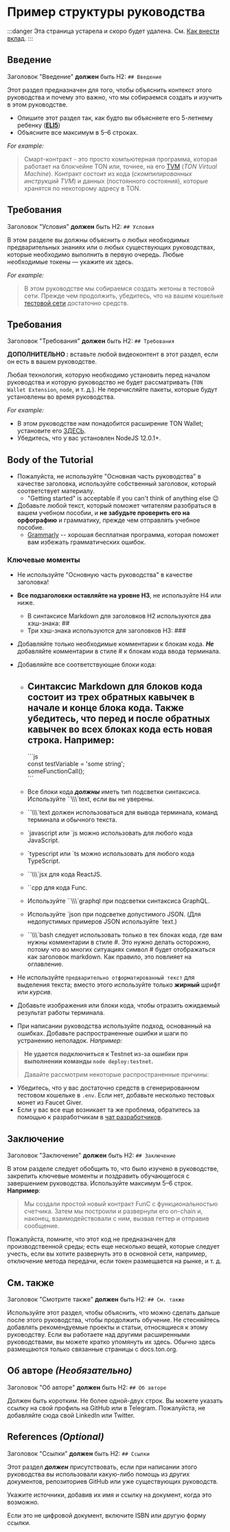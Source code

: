 
# Пример структуры руководства

:::danger
Эта страница устарела и скоро будет удалена.
См. [Как внести вклад](/v3/contribute/).
:::

## Введение

Заголовок "Введение" **должен** быть H2: `## Введение`

Этот раздел предназначен для того, чтобы объяснить контекст этого руководства и почему это важно, что мы собираемся создать и изучить в этом руководстве.

* Опишите этот раздел так, как будто вы объясняете его 5-летнему ребенку (**[ELI5](https://www.dictionary.com/e/slang/eli5/)**)
* Объясните все максимум в 5–6 строках.

*For example:*

> Смарт-контракт - это просто компьютерная программа, которая работает на блокчейне TON или, точнее, на его [TVM](/v3/documentation/tvm/tvm-overview) (*TON Virtual Machine*). Контракт состоит из кода (*скомпилированных инструкций TVM*) и данных (постоянного состояния), которые хранятся по некоторому адресу в TON.

## Требования

Заголовок "Условия" **должен** быть H2: `## Условия`

В этом разделе вы должны объяснить о любых необходимых предварительных знаниях или о любых существующих руководствах, которые необходимо выполнить в первую очередь. Любые необходимые токены — укажите их здесь.

*For example:*

> В этом руководстве мы собираемся создать жетоны в тестовой сети. Прежде чем продолжить, убедитесь, что на вашем кошельке [тестовой сети](/v3/documentation/smart-contracts/getting-started/testnet) достаточно средств.

## Требования

Заголовок "Требования" **должен** быть H2: `## Требования`

**ДОПОЛНИТЕЛЬНО :** вставьте любой видеоконтент в этот раздел, если он есть в вашем руководстве.

Любая технология, которую необходимо установить перед началом руководства и которую руководство не будет рассматривать (`TON Wallet Extension`, `node`, и т. д.). Не перечисляйте пакеты, которые будут установлены во время руководства.

*For example:*

* В этом руководстве нам понадобится расширение TON Wallet; установите его [ЗДЕСЬ](https://chrome.google.com/webstore/detail/ton-wallet/nphplpgoakhhjchkkhmiggakijnkhfnd).
* Убедитесь, что у вас установлен NodeJS 12.0.1+.

## Body of the Tutorial

* Пожалуйста, не используйте "Основная часть руководства" в качестве заголовка, используйте собственный заголовок, который соответствует материалу.
  * "Getting started" is acceptable if you can't think of anything else 😉
* Добавьте любой текст, который поможет читателям разобраться в вашем учебном пособии, и **не забудьте проверить его на орфографию** и грамматику, прежде чем отправлять учебное пособие.
  * [Grammarly](http://grammarly.com) -- хорошая бесплатная программа, которая поможет вам избежать грамматических ошибок.

### Ключевые моменты

* Не используйте "Основную часть руководства" в качестве заголовка!

* **Все подзаголовки оставляйте на уровне H3**, не используйте H4 или ниже.
  * В синтаксисе Markdown для заголовков H2 используются два хэш-знака: ##
  * Три хэш-знака используются для заголовков H3: ###

* Добавляйте только необходимые комментарии к блокам кода. ***Не*** добавляйте комментарии в стиле # к блокам кода ввода терминала.

* Добавляйте все соответствующие блоки кода:
  * ## Синтаксис Markdown для блоков кода состоит из трех обратных кавычек в начале и конце блока кода.  Также убедитесь, что перед и после обратных кавычек во всех блоках кода есть новая строка. **Например**:
    \`\`\`js\
    const testVariable = 'some string';\
    someFunctionCall();\
    \`\`\`

  * Все блоки кода ***должны*** иметь тип подсветки синтаксиса. Используйте \`\`\\\\\\\`text, если вы не уверены.

  * \`\`\\\\\\\`text должен использоваться для вывода терминала, команд терминала и обычного текста.

  * \`javascript *или* \`js можно использовать для любого кода JavaScript.

  * \`typescript или \`ts можно использовать для любого кода TypeScript.

  * \`\`\\\\\\\`jsx для кода ReactJS.

  * \`\`cpp для кода Func.

  * Используйте \`\`\\\\\\\`graphql при подсветки синтаксиса GraphQL.

  * Используйте \`json при подсветке допустимого JSON. (Для недопустимых примеров JSON используйте \`text.)

  * \`\`\\\\\\\`bash следует использовать только в тех блоках кода, где вам нужны комментарии в стиле #. Это нужно делать осторожно, потому что во многих ситуациях символ # будет отображаться как заголовок markdown. Как правило, это повлияет на оглавление.

* Не используйте `предварительно отформатированный текст` для выделения текста; вместо этого используйте только **жирный** шрифт или *курсив*.

* Добавьте изображения или блоки кода, чтобы отразить ожидаемый результат работы терминала.

* При написании руководства используйте подход, основанный на ошибках. Добавьте распространенные ошибки и шаги по устранению неполадок. *Например:*

> **Не удается подключиться к Testnet из-за ошибки при выполнении команды `node deploy:testnet`.**
>
> Давайте рассмотрим некоторые распространенные причины:

* Убедитесь, что у вас достаточно средств в сгенерированном тестовом кошельке в `.env`. Если нет, добавьте несколько тестовых монет из Faucet Giver.
* Если у вас все еще возникает та же проблема, обратитесь за помощью к разработчикам в [чат разработчиков](https://t.me/TonDev).

>

## Заключение

Заголовок "Заключение" **должен** быть H2: `## Заключение`

В этом разделе следует обобщить то, что было изучено в руководстве, закрепить ключевые моменты и поздравить обучающегося с завершением руководства. Используйте максимум 5–6 строк.
**Например**:

> Мы создали простой новый контракт FunC с функциональностью счетчика. Затем мы построили и развернули его on-chain и, наконец, взаимодействовали с ним, вызвав геттер и отправив сообщение.

Пожалуйста, помните, что этот код не предназначен для производственной среды; есть еще несколько вещей, которые следует учесть, если вы хотите развернуть это в основной сети, например, отключение метода передачи, если токен размещается на рынке, и т. д.

>

## См. также

Заголовок "Смотрите также" **должен** быть H2: `## См. также`

Используйте этот раздел, чтобы объяснить, что можно сделать дальше после этого руководства, чтобы продолжить обучение.
Не стесняйтесь добавлять рекомендуемые проекты и статьи, относящиеся к этому руководству.
Если вы работаете над другими расширенными руководствами, вы можете кратко упомянуть их здесь.
Обычно здесь размещаются только связанные страницы с docs.ton.org.

## Об авторе *(Необязательно)*

Заголовок "Об авторе" **должен** быть H2: `## Об авторе`

Должен быть коротким. Не более одной-двух строк. Вы можете указать ссылку на свой профиль на GitHub или в Telegram. Пожалуйста, не добавляйте сюда свой LinkedIn или Twitter.

## References *(Optional)*

Заголовок "Ссылки" **должен** быть H2: `## Ссылки`

Этот раздел ***должен*** присутствовать, если при написании этого руководства вы использовали какую-либо помощь из других документов, репозиториев GitHub или уже существующих руководств.

Укажите источники, добавив их имя и ссылку на документ, когда это возможно.

Если это не цифровой документ, включите ISBN или другую форму ссылки.

<Feedback />

